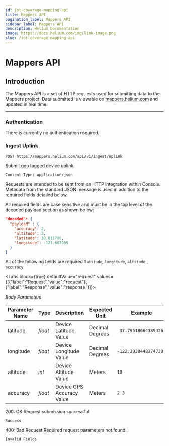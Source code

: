 ```yaml
---
id: iot-coverage-mapping-api
title: Mappers API
pagination_label: Mappers API
sidebar_label: Mappers API
description: Helium Documentation
image: https://docs.helium.com/img/link-image.png
slug: /iot-coverage-mapping-api
---
```


# Mappers API


## Introduction

The Mappers API is a set of HTTP requests used for submitting data to the Mappers project. Data
submitted is viewable on [mappers.helium.com](https://mappers.helium.com) and updated in real time.

---

### Authentication

There is currently no authentication required.

### Ingest Uplink

```
POST https://mappers.helium.com/api/v1/ingest/uplink
```

Submit geo tagged device uplink.

`Content-Type: application/json`

Requests are intended to be sent from an HTTP integration within Console. Metadata from the standard
JSON message is used in addition to the required fields detailed below.

All required fields are case sensitive and must be in the top level of the decoded payload section
as shown below:

```json
"decoded": {
  "payload" : {
    "accuracy": 2,
    "altitude": 2,
    "latitude": 38.811706,
    "longitude": -121.607035
  }
}
```

All of the following fields are required `latitude`, `longitude`, `altitude` , `accuracy`.

<Tabs
  block={true}
  defaultValue="request"
  values={[{"label":"Request","value":"request"},{"label":"Response","value":"response"}]}>
<TabItem value="request">

_Body Parameters_

| Parameter Name | Type    | Description               | Expected Unit   | Example               |
| -------------- | ------- | ------------------------- | --------------- | --------------------- |
| latitude       | _float_ | Device Latitude Value     | Decimal Degrees | ` 37.79518664339426`  |
| longitude      | _float_ | Device Longitude Value    | Decimal Degrees | `-122.39384483747301` |
| altitude       | _int_   | Device Altitude Value     | Meters          | `10`                  |
| accuracy       | _float_ | Device GPS Accuracy Value | Meters          | `2.3`                 |

</TabItem>
<TabItem value="response">

200: OK Request submission successful

```
Success
```

400: Bad Request Required request parameters not found.

```
Invalid Fields
```

</TabItem>
</Tabs>
